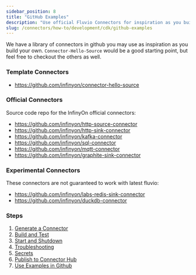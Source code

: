 ```yaml
---
sidebar_position: 8
title: "GitHub Examples"
description: "Use official Fluvio Connectors for inspiration as you build your own."
slug: /connectors/how-to/development/cdk/github-examples
---
```


We have a library of connectors in github you may use as inspiration as you build your own. `Connector-Hello-Source` would be a good starting point, but feel free to checkout the others as well.

### Template Connectors

* https://github.com/infinyon/connector-hello-source

### Official Connectors

Source code repo for the InfinyOn official connectors:

* https://github.com/infinyon/http-source-connector
* https://github.com/infinyon/http-sink-connector
* https://github.com/infinyon/kafka-connector
* https://github.com/infinyon/sql-connector
* https://github.com/infinyon/mqtt-connector
* https://github.com/infinyon/graphite-sink-connector

### Experimental Connectors

These connectors are not guaranteed to work with latest fluvio:

* https://github.com/infinyon/labs-redis-sink-connector
* https://github.com/infinyon/duckdb-connector

### Steps

1. [Generate a Connector](/docs/connectors/how-to/development/cdk/generate)
2. [Build and Test](/docs/connectors/how-to/development/cdk/build)
3. [Start and Shutdown](/docs/connectors/how-to/development/cdk/start-shutdown)
4. [Troubleshooting](/docs/connectors/how-to/development/cdk/troubleshooting)
5. [Secrets](/docs/connectors/how-to/development/cdk/secrets)
6. [Publish to Connector Hub](/docs/connectors/how-to/development/cdk/publish)
7. [Use Examples in Github](/docs/connectors/how-to/development/cdk/github-examples)
